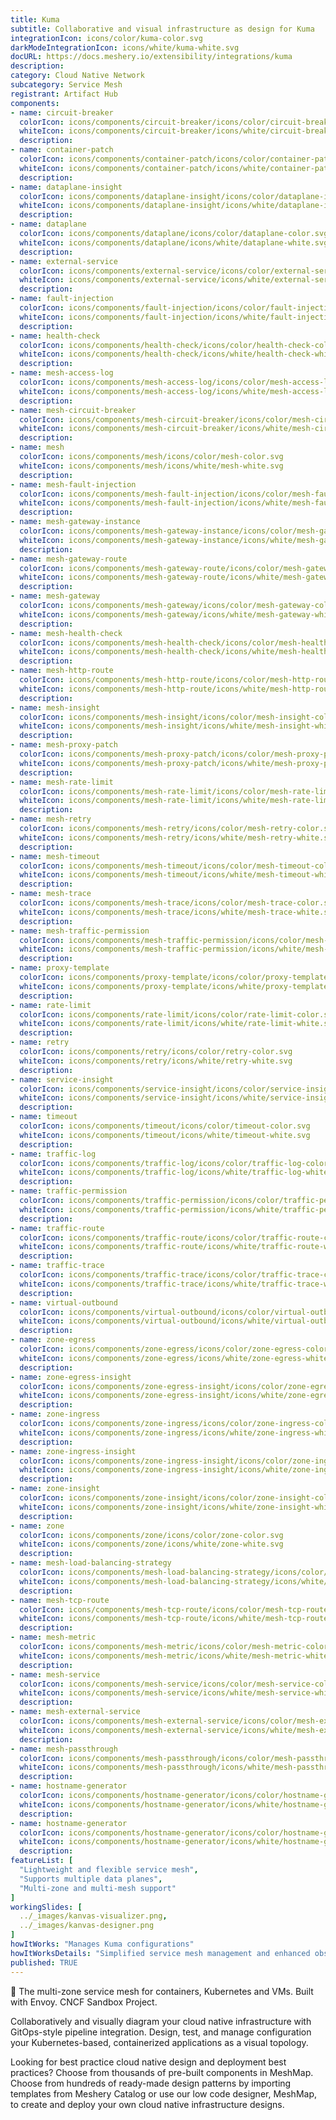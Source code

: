 ```yaml
---
title: Kuma
subtitle: Collaborative and visual infrastructure as design for Kuma
integrationIcon: icons/color/kuma-color.svg
darkModeIntegrationIcon: icons/white/kuma-white.svg
docURL: https://docs.meshery.io/extensibility/integrations/kuma
description: 
category: Cloud Native Network
subcategory: Service Mesh
registrant: Artifact Hub
components: 
- name: circuit-breaker
  colorIcon: icons/components/circuit-breaker/icons/color/circuit-breaker-color.svg
  whiteIcon: icons/components/circuit-breaker/icons/white/circuit-breaker-white.svg
  description: 
- name: container-patch
  colorIcon: icons/components/container-patch/icons/color/container-patch-color.svg
  whiteIcon: icons/components/container-patch/icons/white/container-patch-white.svg
  description: 
- name: dataplane-insight
  colorIcon: icons/components/dataplane-insight/icons/color/dataplane-insight-color.svg
  whiteIcon: icons/components/dataplane-insight/icons/white/dataplane-insight-white.svg
  description: 
- name: dataplane
  colorIcon: icons/components/dataplane/icons/color/dataplane-color.svg
  whiteIcon: icons/components/dataplane/icons/white/dataplane-white.svg
  description: 
- name: external-service
  colorIcon: icons/components/external-service/icons/color/external-service-color.svg
  whiteIcon: icons/components/external-service/icons/white/external-service-white.svg
  description: 
- name: fault-injection
  colorIcon: icons/components/fault-injection/icons/color/fault-injection-color.svg
  whiteIcon: icons/components/fault-injection/icons/white/fault-injection-white.svg
  description: 
- name: health-check
  colorIcon: icons/components/health-check/icons/color/health-check-color.svg
  whiteIcon: icons/components/health-check/icons/white/health-check-white.svg
  description: 
- name: mesh-access-log
  colorIcon: icons/components/mesh-access-log/icons/color/mesh-access-log-color.svg
  whiteIcon: icons/components/mesh-access-log/icons/white/mesh-access-log-white.svg
  description: 
- name: mesh-circuit-breaker
  colorIcon: icons/components/mesh-circuit-breaker/icons/color/mesh-circuit-breaker-color.svg
  whiteIcon: icons/components/mesh-circuit-breaker/icons/white/mesh-circuit-breaker-white.svg
  description: 
- name: mesh
  colorIcon: icons/components/mesh/icons/color/mesh-color.svg
  whiteIcon: icons/components/mesh/icons/white/mesh-white.svg
  description: 
- name: mesh-fault-injection
  colorIcon: icons/components/mesh-fault-injection/icons/color/mesh-fault-injection-color.svg
  whiteIcon: icons/components/mesh-fault-injection/icons/white/mesh-fault-injection-white.svg
  description: 
- name: mesh-gateway-instance
  colorIcon: icons/components/mesh-gateway-instance/icons/color/mesh-gateway-instance-color.svg
  whiteIcon: icons/components/mesh-gateway-instance/icons/white/mesh-gateway-instance-white.svg
  description: 
- name: mesh-gateway-route
  colorIcon: icons/components/mesh-gateway-route/icons/color/mesh-gateway-route-color.svg
  whiteIcon: icons/components/mesh-gateway-route/icons/white/mesh-gateway-route-white.svg
  description: 
- name: mesh-gateway
  colorIcon: icons/components/mesh-gateway/icons/color/mesh-gateway-color.svg
  whiteIcon: icons/components/mesh-gateway/icons/white/mesh-gateway-white.svg
  description: 
- name: mesh-health-check
  colorIcon: icons/components/mesh-health-check/icons/color/mesh-health-check-color.svg
  whiteIcon: icons/components/mesh-health-check/icons/white/mesh-health-check-white.svg
  description: 
- name: mesh-http-route
  colorIcon: icons/components/mesh-http-route/icons/color/mesh-http-route-color.svg
  whiteIcon: icons/components/mesh-http-route/icons/white/mesh-http-route-white.svg
  description: 
- name: mesh-insight
  colorIcon: icons/components/mesh-insight/icons/color/mesh-insight-color.svg
  whiteIcon: icons/components/mesh-insight/icons/white/mesh-insight-white.svg
  description: 
- name: mesh-proxy-patch
  colorIcon: icons/components/mesh-proxy-patch/icons/color/mesh-proxy-patch-color.svg
  whiteIcon: icons/components/mesh-proxy-patch/icons/white/mesh-proxy-patch-white.svg
  description: 
- name: mesh-rate-limit
  colorIcon: icons/components/mesh-rate-limit/icons/color/mesh-rate-limit-color.svg
  whiteIcon: icons/components/mesh-rate-limit/icons/white/mesh-rate-limit-white.svg
  description: 
- name: mesh-retry
  colorIcon: icons/components/mesh-retry/icons/color/mesh-retry-color.svg
  whiteIcon: icons/components/mesh-retry/icons/white/mesh-retry-white.svg
  description: 
- name: mesh-timeout
  colorIcon: icons/components/mesh-timeout/icons/color/mesh-timeout-color.svg
  whiteIcon: icons/components/mesh-timeout/icons/white/mesh-timeout-white.svg
  description: 
- name: mesh-trace
  colorIcon: icons/components/mesh-trace/icons/color/mesh-trace-color.svg
  whiteIcon: icons/components/mesh-trace/icons/white/mesh-trace-white.svg
  description: 
- name: mesh-traffic-permission
  colorIcon: icons/components/mesh-traffic-permission/icons/color/mesh-traffic-permission-color.svg
  whiteIcon: icons/components/mesh-traffic-permission/icons/white/mesh-traffic-permission-white.svg
  description: 
- name: proxy-template
  colorIcon: icons/components/proxy-template/icons/color/proxy-template-color.svg
  whiteIcon: icons/components/proxy-template/icons/white/proxy-template-white.svg
  description: 
- name: rate-limit
  colorIcon: icons/components/rate-limit/icons/color/rate-limit-color.svg
  whiteIcon: icons/components/rate-limit/icons/white/rate-limit-white.svg
  description: 
- name: retry
  colorIcon: icons/components/retry/icons/color/retry-color.svg
  whiteIcon: icons/components/retry/icons/white/retry-white.svg
  description: 
- name: service-insight
  colorIcon: icons/components/service-insight/icons/color/service-insight-color.svg
  whiteIcon: icons/components/service-insight/icons/white/service-insight-white.svg
  description: 
- name: timeout
  colorIcon: icons/components/timeout/icons/color/timeout-color.svg
  whiteIcon: icons/components/timeout/icons/white/timeout-white.svg
  description: 
- name: traffic-log
  colorIcon: icons/components/traffic-log/icons/color/traffic-log-color.svg
  whiteIcon: icons/components/traffic-log/icons/white/traffic-log-white.svg
  description: 
- name: traffic-permission
  colorIcon: icons/components/traffic-permission/icons/color/traffic-permission-color.svg
  whiteIcon: icons/components/traffic-permission/icons/white/traffic-permission-white.svg
  description: 
- name: traffic-route
  colorIcon: icons/components/traffic-route/icons/color/traffic-route-color.svg
  whiteIcon: icons/components/traffic-route/icons/white/traffic-route-white.svg
  description: 
- name: traffic-trace
  colorIcon: icons/components/traffic-trace/icons/color/traffic-trace-color.svg
  whiteIcon: icons/components/traffic-trace/icons/white/traffic-trace-white.svg
  description: 
- name: virtual-outbound
  colorIcon: icons/components/virtual-outbound/icons/color/virtual-outbound-color.svg
  whiteIcon: icons/components/virtual-outbound/icons/white/virtual-outbound-white.svg
  description: 
- name: zone-egress
  colorIcon: icons/components/zone-egress/icons/color/zone-egress-color.svg
  whiteIcon: icons/components/zone-egress/icons/white/zone-egress-white.svg
  description: 
- name: zone-egress-insight
  colorIcon: icons/components/zone-egress-insight/icons/color/zone-egress-insight-color.svg
  whiteIcon: icons/components/zone-egress-insight/icons/white/zone-egress-insight-white.svg
  description: 
- name: zone-ingress
  colorIcon: icons/components/zone-ingress/icons/color/zone-ingress-color.svg
  whiteIcon: icons/components/zone-ingress/icons/white/zone-ingress-white.svg
  description: 
- name: zone-ingress-insight
  colorIcon: icons/components/zone-ingress-insight/icons/color/zone-ingress-insight-color.svg
  whiteIcon: icons/components/zone-ingress-insight/icons/white/zone-ingress-insight-white.svg
  description: 
- name: zone-insight
  colorIcon: icons/components/zone-insight/icons/color/zone-insight-color.svg
  whiteIcon: icons/components/zone-insight/icons/white/zone-insight-white.svg
  description: 
- name: zone
  colorIcon: icons/components/zone/icons/color/zone-color.svg
  whiteIcon: icons/components/zone/icons/white/zone-white.svg
  description: 
- name: mesh-load-balancing-strategy
  colorIcon: icons/components/mesh-load-balancing-strategy/icons/color/mesh-load-balancing-strategy-color.svg
  whiteIcon: icons/components/mesh-load-balancing-strategy/icons/white/mesh-load-balancing-strategy-white.svg
  description: 
- name: mesh-tcp-route
  colorIcon: icons/components/mesh-tcp-route/icons/color/mesh-tcp-route-color.svg
  whiteIcon: icons/components/mesh-tcp-route/icons/white/mesh-tcp-route-white.svg
  description: 
- name: mesh-metric
  colorIcon: icons/components/mesh-metric/icons/color/mesh-metric-color.svg
  whiteIcon: icons/components/mesh-metric/icons/white/mesh-metric-white.svg
  description: 
- name: mesh-service
  colorIcon: icons/components/mesh-service/icons/color/mesh-service-color.svg
  whiteIcon: icons/components/mesh-service/icons/white/mesh-service-white.svg
  description: 
- name: mesh-external-service
  colorIcon: icons/components/mesh-external-service/icons/color/mesh-external-service-color.svg
  whiteIcon: icons/components/mesh-external-service/icons/white/mesh-external-service-white.svg
  description: 
- name: mesh-passthrough
  colorIcon: icons/components/mesh-passthrough/icons/color/mesh-passthrough-color.svg
  whiteIcon: icons/components/mesh-passthrough/icons/white/mesh-passthrough-white.svg
  description: 
- name: hostname-generator
  colorIcon: icons/components/hostname-generator/icons/color/hostname-generator-color.svg
  whiteIcon: icons/components/hostname-generator/icons/white/hostname-generator-white.svg
  description: 
- name: hostname-generator
  colorIcon: icons/components/hostname-generator/icons/color/hostname-generator-color.svg
  whiteIcon: icons/components/hostname-generator/icons/white/hostname-generator-white.svg
  description: 
featureList: [
  "Lightweight and flexible service mesh",
  "Supports multiple data planes",
  "Multi-zone and multi-mesh support"
]
workingSlides: [
  ../_images/kanvas-visualizer.png,
  ../_images/kanvas-designer.png
]
howItWorks: "Manages Kuma configurations"
howItWorksDetails: "Simplified service mesh management and enhanced observability in Kubernetes"
published: TRUE
---
```

<p>
🐻 The multi-zone service mesh for containers, Kubernetes and VMs. Built with Envoy. CNCF Sandbox Project.
</p>
<p>
    Collaboratively and visually diagram your cloud native infrastructure with GitOps-style pipeline integration. Design, test, and manage configuration your Kubernetes-based, containerized applications as a visual topology.
</p>
<p>
    Looking for best practice cloud native design and deployment best practices? Choose from thousands of pre-built components in MeshMap. Choose from hundreds of ready-made design patterns by importing templates from Meshery Catalog or use our low code designer, MeshMap, to create and deploy your own cloud native infrastructure designs.
</p>

